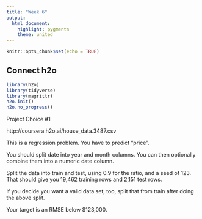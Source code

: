 ```yaml
---
title: "Week 6"
output: 
  html_document: 
    highlight: pygments
    theme: united
---
```


```r
knitr::opts_chunk$set(echo = TRUE)
```

## Connect h2o

```r
library(h2o)
library(tidyverse)
library(magrittr)
h2o.init()
h2o.no_progress()
```


Project Choice #1

http://coursera.h2o.ai/house_data.3487.csv

This is a regression problem. You have to predict "price".

You should split date into year and month columns. You can then optionally combine them into a numeric date column.

Split the data into train and test, using 0.9 for the ratio, and a seed of 123. That should give you 19,462 training rows and 2,151 test rows.

If you decide you want a valid data set, too, split that from train after doing the above split.

Your target is an RMSE below $123,000.